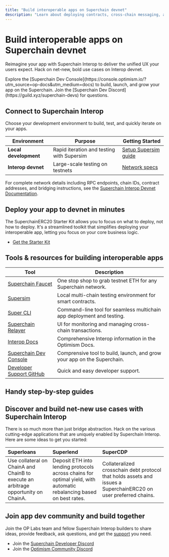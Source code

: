 ```yaml
---
title: "Build interoperable apps on Superchain devnet"
description: "Learn about deploying contracts, cross-chain messaging, and tutorials to help you build applications on the Superchain."
---
```


# Build interoperable apps on Superchain devnet

Reimagine your app with Superchain Interop to deliver the unified UX your users expect. Hack on net-new, bold use cases on Interop devnet.

<Info>
  Explore the [Superchain Dev Console](https://console.optimism.io/?utm_source=op-docs&utm_medium=docs) to build, launch, and grow your app on the Superchain. Join the [Superchain Dev Discord](https://guild.xyz/superchain-devs) for questions.
</Info>

## Connect to Superchain Interop

Choose your development environment to build, test, and quickly iterate on your apps.

| Environment           | Purpose                                   | Getting Started                                            |
| --------------------- | ----------------------------------------- | ---------------------------------------------------------- |
| **Local development** | Rapid iteration and testing with Supersim | [Setup Supersim guide](/app-developers/tutorials/supersim) |
| **Interop devnet**    | Large-scale testing on testnets           | [Network specs](/interop/tools/devnet)                     |

For complete network details including RPC endpoints, chain IDs, contract addresses, and bridging instructions, see the [Superchain Interop Devnet Documentation](/interop/tools/devnet).

## Deploy your app to devnet in minutes

The SuperchainERC20 Starter Kit allows you to focus on what to deploy, not how to deploy. It's a streamlined toolkit that simplifies deploying your interoperable app, letting you focus on your core business logic.

- [Get the Starter Kit](starter-kit)

## Tools & resources for building interoperable apps

| Tool                                                                                       | Description                                                             |
| ------------------------------------------------------------------------------------------ | ----------------------------------------------------------------------- |
| [Superchain Faucet](https://console.optimism.io/faucet?utm_source=op-docs&utm_medium=docs) | One stop shop to grab testnet ETH for any Superchain network.           |
| [Supersim](tools/supersim)                                                                 | Local multi-chain testing environment for smart contracts.              |
| [Super CLI](https://github.com/ethereum-optimism/super-cli)                                | Command-line tool for seamless multichain app deployment and testing.   |
| [Superchain Relayer](https://github.com/ethereum-optimism/superchain-relayer)              | UI for monitoring and managing cross-chain transactions.                |
| [Interop Docs](/interop/explainer)                                                         | Comprehensive Interop information in the Optimism Docs.                 |
| [Superchain Dev Console](https://console.optimism.io/?utm_source=op-docs&utm_medium=docs)  | Comprensive tool to build, launch, and grow your app on the Superchain. |
| [Developer Support GitHub](https://github.com/ethereum-optimism/developers/discussions)    | Quick and easy developer support.                                       |

## Handy step-by-step guides

<CardGroup cols={2}>
  <Card title="Supersim tutorials" icon="fa-solid fa-flask" href="/app-developers/tutorials/supersim">
    
  </Card>
  <Card title="Interop tutorials" icon="fa-solid fa-network-wired" href="/app-developers/tutorials/interop">
    
  </Card>
  <Card title="Transaction tutorials" icon="fa-solid fa-exchange-alt" href="/app-developers/tutorials/transactions">
    
  </Card>
  <Card title="Bridging tutorials" icon="fa-solid fa-bridge" href="/app-developers/tutorials/bridging">
    
  </Card>
</CardGroup>

## Discover and build net-new use cases with Superchain Interop

There is so much more than just bridge abstraction. Hack on the various cutting-edge applications that are uniquely enabled by Superchain Interop. Here are some ideas to get you started:

| Superloans                                                                         | Superlend                                                                                                           | SuperCDP                                                                                                         |
| :--------------------------------------------------------------------------------- | :------------------------------------------------------------------------------------------------------------------ | :--------------------------------------------------------------------------------------------------------------- |
| Use collateral on ChainA and ChainB to execute an arbitrage opportunity on ChainA. | Deposit ETH into lending protocols across chains for optimal yield, with automatic rebalancing based on best rates. | Collateralized crosschain debt protocol that holds assets and issues a SuperchainERC20 on user preferred chains. |

## Join app dev community and build together

Join the OP Labs team and fellow Superchain Interop builders to share ideas, provide feedback, ask questions, and get the [support](https://github.com/ethereum-optimism/developers/discussions) you need.

- Join the [Superchain Developer Discord](https://guild.xyz/superchain-devs)
- Join the [Optimism Community Discord](https://discord.gg/optimism)